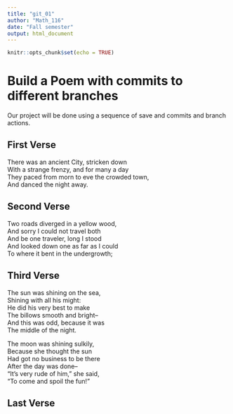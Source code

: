 ```yaml
---
title: "git_01"
author: "Math_116"
date: "Fall semester"
output: html_document
---
```


```r
knitr::opts_chunk$set(echo = TRUE)
```
# Build a Poem with commits to different branches
Our project will be done using a sequence of save and commits and branch actions.
<!-- Do not modify or change any text in "!--" bracketed areas such as this --- these are instructions to
you, if you change any of this the git program will notice it and compromise your git merging strategy !-->

## First Verse 
<!--Put the first five lines of a poem by Lewis Carrol in this section!-->
There was an ancient City, stricken down  
With a strange frenzy, and for many a day  
They paced from morn to eve the crowded town,  
And danced the night away.  

## Second Verse
<!--Put the first five lines of a poem by Robert Frost here!-->
Two roads diverged in a yellow wood,  
And sorry I could not travel both  
And be one traveler, long I stood  
And looked down one as far as I could  
To where it bent in the undergrowth;   

## Third Verse
<!--Put the first two verses of The Walrus and the Carpenter here!-->
The sun was shining on the sea,  
Shining with all his might:  
He did his very best to make  
The billows smooth and bright--  
And this was odd, because it was  
The middle of the night.

The moon was shining sulkily,  
Because she thought the sun  
Had got no business to be there  
After the day was done--  
"It's very rude of him," she said,  
"To come and spoil the fun!"  

## Last Verse
<!--Put a short poem of your choice 8-20 lines,here!-->
